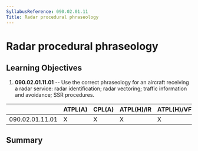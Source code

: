 ```yaml
---
SyllabusReference: 090.02.01.11
Title: Radar procedural phraseology
---
```


# Radar procedural phraseology

## Learning Objectives

1.  **090.02.01.11.01** -- Use the correct phraseology for an aircraft receiving
    a radar service: radar identification; radar vectoring; traffic information
    and avoidance; SSR procedures.

|                 | ATPL(A) | CPL(A) | ATPL(H)/IR | ATPL(H)/VFR | CPL(H) | IR  | CBIR(A) |
| --------------- | ------- | ------ | ---------- | ----------- | ------ | --- | ------- |
| 090.02.01.11.01 | X       | X      | X          | X           | X      | X   | X       |

## Summary
